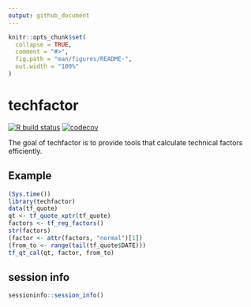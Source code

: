 ```yaml
---
output: github_document
---
```


<!-- README.md is generated from README.Rmd. Please edit that file -->

```r
knitr::opts_chunk$set(
  collapse = TRUE,
  comment = "#>",
  fig.path = "man/figures/README-",
  out.width = "100%"
)
```

# techfactor

[![R build status](https://github.com/shrektan/techfactor/workflows/R-CMD-check/badge.svg)](https://github.com/shrektan/techfactor/actions)
[![codecov](https://codecov.io/gh/shrektan/techfactor/branch/master/graph/badge.svg)](https://codecov.io/gh/shrektan/techfactor)

The goal of techfactor is to provide tools that calculate technical factors efficiently.

## Example

```r
(Sys.time())
library(techfactor)
data(tf_quote)
qt <- tf_quote_xptr(tf_quote)
factors <- tf_reg_factors()
str(factors)
(factor <- attr(factors, "normal")[1])
(from_to <- range(tail(tf_quote$DATE)))
tf_qt_cal(qt, factor, from_to)
```

## session info

```r
sessioninfo::session_info()
```

